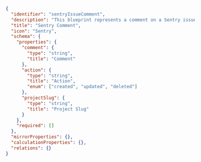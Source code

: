 ```json showLineNumbers
{
  "identifier": "sentryIssueComment",
  "description": "This blueprint represents a comment on a Sentry issue",
  "title": "Sentry Comment",
  "icon": "Sentry",
  "schema": {
    "properties": {
      "comment": {
        "type": "string",
        "title": "Comment"
      },
      "action": {
        "type": "string",
        "title": "Action",
        "enum": ["created", "updated", "deleted"]
      },
      "projectSlug": {
        "type": "string",
        "title": "Project Slug"
      }
    },
    "required": []
  },
  "mirrorProperties": {},
  "calculationProperties": {},
  "relations": {}
}
```
